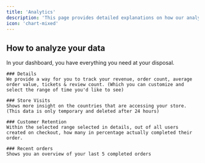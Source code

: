 ```yaml
---
title: 'Analytics'
description: 'This page provides detailed explanations on how our analytics work.'
icon: 'chart-mixed'
---
```


## How to analyze your data
In your dashboard, you have everything you need at your disposal.

    ### Details
    We provide a way for you to track your revenue, order count, average order value, tickets & review count. (Which you can customize and select the range of time you'd like to see)

    ### Store Visits
    Shows more insight on the countries that are accessing your store. (This data is only temporary and deleted after 24 hours)

    ### Customer Retention
    Within the selected range selected in details, out of all users created on checkout, how many in percentage actually completed their order.

    ### Recent orders
    Shows you an overview of your last 5 completed orders